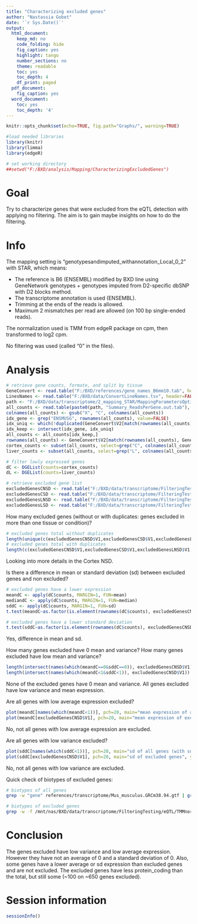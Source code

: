 ---
title: "Characterizing excluded genes"
author: "Nastassia Gobet"
date: '`r Sys.Date()`'
output:
  html_document:
    keep_md: no
    code_folding: hide
    fig_caption: yes
    highlight: tango
    number_sections: no
    theme: readable
    toc: yes
    toc_depth: 4
    df_print: paged
  pdf_document:
    fig_caption: yes
  word_document:
    toc: yes
    toc_depth: '4'
---

```{r setup, include=FALSE}
knitr::opts_chunk$set(echo=TRUE, fig.path="Graphs/", warning=TRUE)

#load needed libraries
library(knitr)
library(limma)
library(edgeR)

# set working directory
##setwd("F:/BXD/analysis/Mapping/CharacterizingExcludedGenes")
```

# Goal

Try to characterize genes that were excluded from the eQTL detection with applying no filtering. The aim is to gain maybe insights on how to do the filtering.

# Info

The mapping setting is "genotypesandimputed_withannotation_Local_0_2" with STAR, which means:

* The reference is B6 (ENSEMBL) modified by BXD line using GeneNetwork genotypes + genotypes imputed from D2-specific dbSNP with D2 blocks method.
* The transcriptome annotation is used (ENSEMBL).
* Trimming at the ends of the reads is allowed.
* Maximum 2 mismatches per read are allowed (on 100 bp single-ended reads).

The normalization used is TMM from edgeR package on cpm, then transformed to log2 cpm.

No filtering was used (called "0" in the files).

# Analysis

```{r}
# retrieve gene counts, formate, and split by tissue
GeneConvert <- read.table("F:/BXD/references/gene_names_B6mm10.tab", header=FALSE, stringsAsFactors=FALSE, sep="\t")
LinesNames <- read.table("F:/BXD/data/ConvertLineNames.tsv", header=FALSE, stringsAsFactors=FALSE, sep="\t")
path <- "F:/BXD/data/transcriptome/2_mapping_STAR/MappingParametersOptimization/genotypesandimputed_withannotation_Local_0_2/"
all_counts <- read.table(paste0(path, "Summary_ReadsPerGene.out.tab"), sep='\t', header=TRUE, stringsAsFactors=FALSE, row.names="GeneID")
colnames(all_counts) <- gsub("X", "C", colnames(all_counts))
idx_gene <- grep("ENSMUSG", rownames(all_counts), value=FALSE)
idx_uniq <- which(!duplicated(GeneConvert$V2[match(rownames(all_counts), GeneConvert$V1)]))
idx_keep <- intersect(idx_gene, idx_uniq)
all_counts <- all_counts[idx_keep,]
rownames(all_counts) <- GeneConvert$V2[match(rownames(all_counts), GeneConvert$V1)]
cortex_counts <- subset(all_counts, select=grep("C", colnames(all_counts)))
liver_counts <- subset(all_counts, select=grep("L", colnames(all_counts)))

# filter lowly expressed genes
dC <- DGEList(counts=cortex_counts)
dL <- DGEList(counts=liver_counts)

# retrieve excluded gene list
excludedGenesCNSD <- read.table("F:/BXD/data/transcriptome/FilteringTesting/eQTL/TMMnormalized_log2CPM_Cortex_NSD_0_PhenoToExclude.txt", stringsAsFactors=FALSE)
excludedGenesCSD <- read.table("F:/BXD/data/transcriptome/FilteringTesting/eQTL/TMMnormalized_log2CPM_Cortex_SD_0_PhenoToExclude.txt", stringsAsFactors=FALSE)
excludedGenesLNSD <- read.table("F:/BXD/data/transcriptome/FilteringTesting/eQTL/TMMnormalized_log2CPM_Liver_NSD_0_PhenoToExclude.txt", stringsAsFactors=FALSE)
excludedGenesLSD <- read.table("F:/BXD/data/transcriptome/FilteringTesting/eQTL/TMMnormalized_log2CPM_Liver_SD_0_PhenoToExclude.txt", stringsAsFactors=FALSE)
```

How many excluded genes (without or with duplicates: genes excluded in more than one tissue or condition)?

```{r}
# excluded genes total without duplicates
length(unique(c(excludedGenesCNSD$V1,excludedGenesCSD$V1,excludedGenesLNSD$V1,excludedGenesLSD$V1)))
# excluded genes total with duplicates
length(c(excludedGenesCNSD$V1,excludedGenesCSD$V1,excludedGenesLNSD$V1,excludedGenesLSD$V1))
```

Looking into more details in the Cortex NSD.

Is there a difference in mean or standard deviation (sd) between excluded genes and non excluded?

```{r}
# excluded genes have a lower expression
meandC <- apply(dC$counts, MARGIN=1, FUN=mean)
mediandC <- apply(dC$counts, MARGIN=1, FUN=median)
sddC <- apply(dC$counts, MARGIN=1, FUN=sd)
t.test(meandC~as.factor(is.element(rownames(dC$counts), excludedGenesCNSD$V1)))

# excluded genes have a lower standard deviation
t.test(sddC~as.factor(is.element(rownames(dC$counts), excludedGenesCNSD$V1)))
```

Yes, difference in mean and sd.

How many genes excluded have 0 mean and variance?
How many genes excluded have low mean and variance?

```{r}
length(intersect(names(which(meandC==0&sddC==0)), excludedGenesCNSD$V1))
length(intersect(names(which(meandC<1&sddC<1)), excludedGenesCNSD$V1))
```

None of the excluded genes have 0 mean and variance. All genes excluded have low variance and mean expression.

Are all genes with low average expression excluded?

```{r}
plot(meandC[names(which(meandC<1))], pch=20, main="mean expression of all genes (with mean below 1)", ylab="mean")
plot(meandC[excludedGenesCNSD$V1], pch=20, main="mean expression of excluded genes", ylab="mean")
```

No, not all genes with low average expression are excluded.

Are all genes with low variance excluded?

```{r}
plot(sddC[names(which(sddC<1))], pch=20, main="sd of all genes (with sd below 1)", ylab="sd")
plot(sddC[excludedGenesCNSD$V1], pch=20, main="sd of excluded genes", ylab="sd")
```

No, not all genes with low variance are excluded.

Quick check of biotypes of excluded genes:

```{bash eval=FALSE, include=TRUE}
# biotypes of all genes
grep -w "gene" references/transcriptome/Mus_musculus.GRCm38.94.gtf | grep -o "gene_biotype \"[a-zA-Z_]\{1,\}\"" | cut -d \" -f 2 | sort | uniq -c

# biotypes of excluded genes
grep -w -f /mnt/nas/BXD/data/transcriptome/FilteringTesting/eQTL/TMMnormalized_log2CPM_Cortex_NSD_0_PhenoToExclude.txt references/transcriptome/Mus_musculus.GRCm38.94.gtf | grep -w "gene" | grep -o "gene_biotype \"[a-zA-Z_]\{1,\}\"" | cut -d \" -f 2 | sort | uniq -c
```

# Conclusion

The genes excluded have low variance and low average expression. However they have not an average of 0 and a standard deviation of 0. Also, some genes have a lower average or sd expression than excluded genes and are not excluded. The excluded genes have less protein_coding than the total, but still some (~100 on ~650 genes excluded).

# Session information

```{r}
sessionInfo()
```
